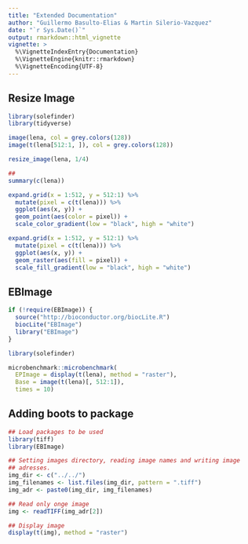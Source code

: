 ```yaml
---
title: "Extended Documentation"
author: "Guillermo Basulto-Elias & Martin Silerio-Vazquez"
date: "`r Sys.Date()`"
output: rmarkdown::html_vignette
vignette: >
  %\VignetteIndexEntry{Documentation}
  %\VignetteEngine{knitr::rmarkdown}
  %\VignetteEncoding{UTF-8}
---
```


## Resize Image

```r

library(solefinder)
library(tidyverse)

image(lena, col = grey.colors(128))
image(t(lena[512:1, ]), col = grey.colors(128))

resize_image(lena, 1/4)

##
summary(c(lena))

expand.grid(x = 1:512, y = 512:1) %>%
  mutate(pixel = c(t(lena))) %>%
  ggplot(aes(x, y)) +
  geom_point(aes(color = pixel)) + 
  scale_color_gradient(low = "black", high = "white")

expand.grid(x = 1:512, y = 512:1) %>%
  mutate(pixel = c(t(lena))) %>%
  ggplot(aes(x, y)) +
  geom_raster(aes(fill = pixel)) + 
  scale_fill_gradient(low = "black", high = "white")


```

## EBImage

```r

if (!require(EBImage)) {
  source("http://bioconductor.org/biocLite.R")
  biocLite("EBImage")
  library("EBImage")
}

library(solefinder)

microbenchmark::microbenchmark(
  EPImage = display(t(lena), method = "raster"),
  Base = image(t(lena)[, 512:1]),
  times = 10)

```


## Adding boots to package

```r

## Load packages to be used
library(tiff)
library(EBImage)

## Setting images directory, reading image names and writing image
## adresses.  
img_dir <- c("../../") 
img_filenames <- list.files(img_dir, pattern = ".tiff") 
img_adr <- paste0(img_dir, img_filenames)

## Read only onge image
img <- readTIFF(img_adr[2])

## Display image
display(t(img), method = "raster")




```

